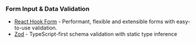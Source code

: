 ### Form Input & Data Validation

- [React Hook Form](https://react-hook-form.com/) - Performant, flexible and extensible forms with easy-to-use validation.
- [Zod](https://zod.dev/) - TypeScript-first schema validation with static type inference
